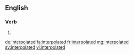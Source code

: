 ==English==

===Verb===
{{head|en|verb form}}

# {{en-past of|interpolate}}

[[de:interpolated]]
[[fa:interpolated]]
[[fr:interpolated]]
[[mg:interpolated]]
[[sv:interpolated]]
[[vi:interpolated]]